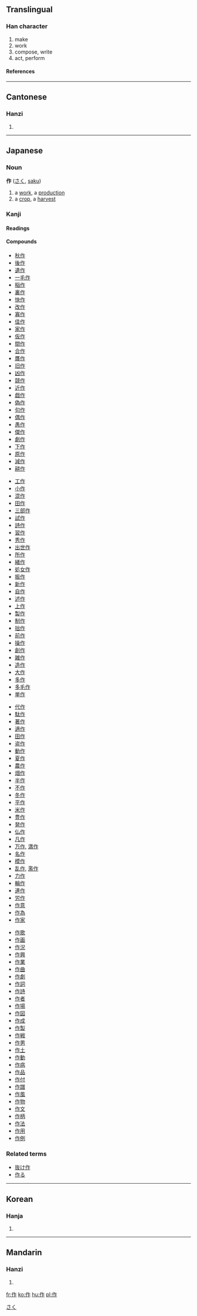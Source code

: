 ==Translingual==
{{stroke order|type=animate}}
===Han character===
{{Han char|rn=9|rad=人|as=05|sn=7|four=2821<sub>1</sub>|canj=人人尸 (OOS)|ids=⿰[[亻]][[乍]]}}
# make
# work
# compose, write
# act, perform
====References====
{{Han ref|kx=0099.070|dkj=00518|dj=0210.010|hdz=10134.060|uh=4F5C|ud=20316|bh=A740|bd=42816}}
----

==Cantonese==
===Hanzi===
{{yue-hanzi|jyut=|y=jok3}}
# {{defn|Cantonese}}
----
== Japanese ==


===Noun===
[[Category:Japanese nouns|さく]]
'''作''' ([[さく]], [[saku]])
# a [[work]], a [[production]]
# a [[crop]], a [[harvest]]


===Kanji===
{{ja-kanji|grade=2|rs=人05}}
====Readings====
{{ja-readings|on=[[さく]] ([[saku]]), [[さ]] ([[sa]])|kun=[[つくる]] ([[作る]], [[tsukuru]]), [[つくり]] ([[作り]], [[tsukuri]]), [[なす]] ([[nasu]])}}
====Compounds====
{{top4}}
*[[秋作]]
*[[後作]]
*[[遺作]]
*[[一毛作]]
*[[稲作]]
*[[裏作]]
*[[快作]]
*[[改作]]
*[[寡作]]
*[[佳作]]
*[[家作]]
*[[仮作]]
*[[間作]]
*[[合作]]
*[[贋作]]
*[[旧作]]
*[[凶作]]
*[[競作]]
*[[近作]]
*[[戯作]]
*[[偽作]]
*[[句作]]
*[[偶作]]
*[[愚作]]
*[[傑作]]
*[[劇作]]
*[[下作]]
*[[原作]]
*[[減作]]
*[[耕作]]
{{mid4}}
*[[工作]]
*[[小作]]
*[[混作]]
*[[田作]]
*[[三部作]]
*[[試作]]
*[[詩作]]
*[[習作]]
*[[秀作]]
*[[出世作]]
*[[所作]]
*[[緒作]]
*[[処女作]]
*[[振作]]
*[[新作]]
*[[自作]]
*[[述作]]
*[[上作]]
*[[製作]]
*[[制作]]
*[[拙作]]
*[[前作]]
*[[操作]]
*[[創作]]
*[[雑作]]
*[[造作]]
*[[大作]]
*[[多作]]
*[[多毛作]]
*[[単作]]
{{mid4}}
*[[代作]]
*[[駄作]]
*[[著作]]
*[[適作]]
*[[田作]]
*[[盗作]]
*[[動作]]
*[[夏作]]
*[[農作]]
*[[畑作]]
*[[半作]]
*[[不作]]
*[[冬作]]
*[[平作]]
*[[米作]]
*[[豊作]]
*[[発作]]
*[[仏作]]
*[[凡作]]
*[[万作]], [[満作]]
*[[名作]]
*[[模作]]
*[[乱作]], [[濫作]]
*[[力作]]
*[[輪作]]
*[[連作]]
*[[労作]]
*[[作意]]
*[[作為]]
*[[作家]]
{{mid4}}
*[[作歌]]
*[[作画]]
*[[作況]]
*[[作興]]
*[[作業]]
*[[作曲]]
*[[作劇]]
*[[作詞]]
*[[作詩]]
*[[作者]]
*[[作場]]
*[[作図]]
*[[作成]]
*[[作製]]
*[[作戦]]
*[[作男]]
*[[作土]]
*[[作動]]
*[[作病]]
*[[作品]]
*[[作付]]
*[[作譜]]
*[[作風]]
*[[作物]]
*[[作文]]
*[[作柄]]
*[[作法]]
*[[作用]]
*[[作例]]
{{bottom}}


===Related terms===
*[[抜け作]]
*[[作る]]
----

==Korean==
===Hanja===
{{ko-hanja|hangeul=[[작]], [[주]]|rv=jak, ju|mr=chak, chu}}
# {{defn|Korean}}
----
==Mandarin==
===Hanzi===
{{cmn-hanzi|pin=[[zuō]] (zuo1), [[zuó]] (zuo2), [[zuò]] (zuo4)|wg=tso<sup>1</sup>, tso<sup>2</sup>, tso<sup>4</sup>}}
# {{defn|Mandarin}}

[[fr:作]]
[[ko:作]]
[[hu:作]]
[[pl:作]]